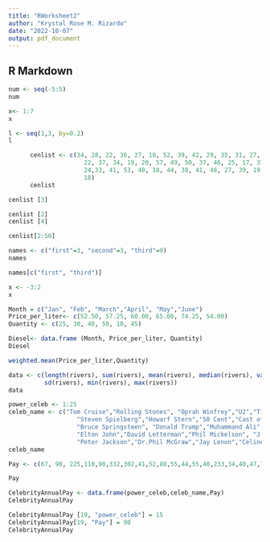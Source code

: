 ```yaml
---
title: "RWorksheet2"
author: "Krystal Rose M. Rizardo"
date: "2022-10-07"
output: pdf_document
---
```




## R Markdown

```r
num <- seq(-5:5)
num
```
```r
x<- 1:7
x
```
```r
l <- seq(1,3, by=0.2)
l
```

```r
      cenlist <- c(34, 28, 22, 36, 27, 18, 52, 39, 42, 29, 35, 31, 27,
                     22, 37, 34, 19, 20, 57, 49, 50, 37, 46, 25, 17, 37, 43, 53, 41, 51, 35,
                     24,33, 41, 53, 40, 18, 44, 38, 41, 48, 27, 39, 19, 30, 61, 54, 58, 26,
                     18)
      cenlist
```
        
```r
cenlist [3]
```       

``` r
cenlist [2]
cenlist [4]
```

```r
cenlist[2:50]
```
``` r
names <- c("first"=3, "second"=3, "third"=9)
names 
```
``` r
names[c("first", "third")]
```
``` r
x <- -3:2
x
```

``` r
Month = c("Jan", "Feb", "March","April", "May","June")
Price_per_liter<- c(52.50, 57.25, 60.00, 65.00, 74.25, 54.00)
Quantity <- c(25, 30, 40, 50, 10, 45)
```

``` r
Diesel<- data.frame (Month, Price_per_liter, Quantity)
Diesel
```
```r
weighted.mean(Price_per_liter,Quantity)
```
``` r
data <- c(length(rivers), sum(rivers), mean(rivers), median(rivers), var(rivers),
          sd(rivers), min(rivers), max(rivers))
data
```
``` r
power_celeb <- 1:25
celeb_name <- c("Tom Cruise","Rolling Stones", "Oprah Winfrey","U2","Tiger Woods",
                   "Steven Spielberg","Howarf Stern","50 Cent","Cast of the Sopranos","Dan Brown",
                   "Bruce Springsteen", "Donald Trump","Muhammand Ali","Paul McCartney","George Lucas",
                   "Elton John","David Letterman","Phil Mickelson", "J.K Rowling","Bradd Pitt",
                   "Peter Jackson","Dr.Phil McGraw","Jay Lenon","Celine Dion","Kobe Bryan")
celeb_name
```


``` r
Pay <- c(67, 90, 225,110,90,332,302,41,52,88,55,44,55,40,233,34,40,47,75,25,39,45,32,40,31)

Pay
```
               
``` r
CelebrityAnnualPay <- data.frame(power_celeb,celeb_name,Pay)
CelebrityAnnualPay
```
``` r
CelebrityAnnualPay [19, "power_celeb"] = 15
CelebrityAnnualPay[19, "Pay"] = 90
CelebrityAnnualPay
```
